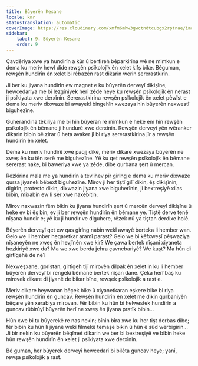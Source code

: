 ```yaml
---
title: Bûyerên Kesane
locale: kmr
statusTranslation: automatic
coverImage: https://res.cloudinary.com/xmfm6mhw3gwctndtcubgx2rptnae/image/upload/v1740468922/small_cover_tratado_de_psicologia_revolucionaria_a4c0dca4e0.webp
sidebar:
    label: 9. Bûyerên Kesane
    order: 9
---
```

Çavdêriya xwe ya hundirîn a kûr û berfireh bêparkirina wê ne mimkun e dema ku meriv hewl dide rewşên psîkolojîk ên xelet kifş bike. Bêguman, rewşên hundirîn ên xelet bi rêbazên rast dikarin werin sererastkirin.

Ji ber ku jiyana hundirîn ew magnet e ku bûyerên derveyî dikişîne, hewcedariya me bi lezgîniyek herî zêde heye ku rewşên psîkolojîk ên nerast ji psîkiyata xwe derxînin. Sererastkirina rewşên psîkolojîk ên xelet pêwîst e dema ku meriv dixwaze bi awayekî bingehîn xwezaya hin bûyerên nexwestî biguhezîne.

Guherandina têkiliya me bi hin bûyeran re mimkun e heke em hin rewşên psîkolojîk ên bêmane ji hundurê xwe derxînin. Rewşên derveyî yên wêranker dikarin bibin bê zirar û heta avaker jî bi riya sererastkirina jîr a rewşên hundirîn ên xelet.

Dema ku meriv hundirê xwe paqij dike, meriv dikare xwezaya bûyerên ne xweş ên ku tên serê me biguhezîne. Yê ku qet rewşên psîkolojîk ên bêmane sererast nake, bi baweriya xwe ya zêde, dibe qurbana şert û mercan.

Rêzkirina mala me ya hundirîn a tevlihev pir girîng e dema ku meriv dixwaze qursa jiyanek bêbext biguhezîne. Mirov ji her tiştî gilî dikin, êş dikişînin, digirîn, protesto dikin, dixwazin jiyana xwe biguherînin, ji bextreşiyê xilas bibin, mixabin ew li ser xwe naxebitin.

Mirov naxwazin fêm bikin ku jiyana hundirîn şert û mercên derveyî dikişîne û heke ev bi êş bin, ev ji ber rewşên hundirîn ên bêmane ye. Tiştê derve tenê nîşana hundir e; yê ku ji hundir ve diguhere, rêzek nû ya tiştan derdixe holê.

Bûyerên derveyî qet ew qas girîng nabin wekî awayê berteka li hember wan. Gelo we li hember heqaretkar aramî parast? Gelo we bi kêfxweşî pêşwaziya nîşaneyên ne xweş ên hevjînên xwe kir? We çawa bertek nîşanî xiyaneta hezkiriyê xwe da? Ma we xwe berda jehra çavnebariyê? We kuşt? Ma hûn di girtîgehê de ne?

Nexweşxane, goristan, girtîgeh tijî mirovên dilpak ên xelet in ku li hember bûyerên derveyî bi rengekî bêmane bertek nîşan dane. Çeka herî baş ku mirovek dikare di jiyanê de bikar bîne, rewşek psîkolojîk a rast e.

Meriv dikare heywanan bêçek bike û xiyanetkaran eşkere bike bi riya rewşên hundirîn ên guncav. Rewşên hundirîn ên xelet me dikin qurbaniyên bêçare yên xerabiya mirovan. Fêr bibin ku hûn bi helwestek hundirîn a guncav rûbirûyî bûyerên herî ne xweş ên jiyana pratîk bibin...

Hûn xwe bi tu bûyerekê re nas nekin; bînin bîra xwe ku her tişt derbas dibe; fêr bibin ku hûn li jiyanê wekî fîlmekê temaşe bikin û hûn ê sûd werbigirin... Ji bîr nekin ku bûyerên bêqîmet dikarin we ber bi bextreşiyê ve bibin heke hûn rewşên hundirîn ên xelet ji psîkiyata xwe derxînin.

Bê guman, her bûyerek derveyî hewcedarî bi bilêta guncav heye; yanî, rewşa psîkolojîk a rast.

